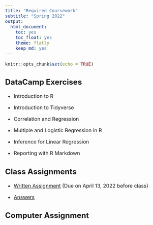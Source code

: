 ```yaml
---
title: "Required Coursework"
subtitle: "Spring 2022"
output: 
  html_document: 
    toc: yes
    toc_float: yes
    theme: flatly
    keep_md: yes
---
```

<style type="text/css">
  body{
  font-size: 12pt;
}
</style>

```r
knitr::opts_chunk$set(echo = TRUE)
```


## DataCamp Exercises

- Introduction to R

- Introduction to Tidyverse

- Correlation and Regression

- Multiple and Logistic Regression in R

- Inference for Linear Regression

- Reporting with R Markdown


## Class Assignments

- [Written Assignment](\Slides_4000\Written_Assignment_Spring_2022.pdf) (Due on April 13, 2022 before class)

- [Answers](\Slides_4000\Answers_Assignment1.pdf)

## Computer Assignment



